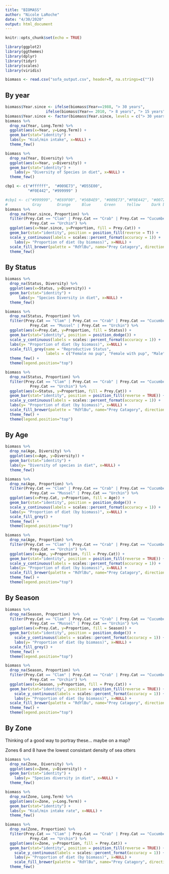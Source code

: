 ```yaml
---
title: "BIOMASS"
author: "Nicole LaRoche"
date: "4/30/2020"
output: html_document
---
```


```r
knitr::opts_chunk$set(echo = TRUE)
```


```r
library(ggplot2)
library(ggthemes)
library(dplyr)
library(tidyr)
library(scales)
library(viridis)
```

```r
biomass <- read.csv("sofa_output.csv", header=T, na.strings=c(""))
```


## By year

```r
biomass$Year.since <- ifelse(biomass$Year==1988, "> 30 years", 
                  ifelse(biomass$Year== 2010, "> 8 years", "> 15 years"))
biomass$Year.since <- factor(biomass$Year.since, levels = c("> 30 years", "> 15 years", "> 8 years"))
biomass %>%
  drop_na(Year, Long.Term) %>%
  ggplot(aes(x=Year, y=Long.Term)) +
  geom_bar(stat="identity") +
  labs(y= "Kcal/min intake", x=NULL) +
  theme_few()

biomass %>%
  drop_na(Year, Diversity) %>%
  ggplot(aes(x=Year, y=Diversity)) +
  geom_bar(stat="identity") +
    labs(y= "Diversity of Species in diet", x=NULL) +
  theme_few()

cbp1 <- c("#ffffff",  "#009E73", "#D55E00",
          "#F0E442", "#999999" )

#cbp1 <- c("#999999", "#E69F00", "#56B4E9", "#009E73","#F0E442", "#0072B2", "#D55E00", "#CC79A7")
#           Gray       Orange     Blue      Green     Yellow     Dark blue   Dark orange Pink
biomass %>%
  drop_na(Year.since, Proportion) %>%
  filter(Prey.Cat == "Clam" | Prey.Cat == "Crab" | Prey.Cat == "Cucumber" | Prey.Cat == "Snail" | 
           Prey.Cat == "Urchin") %>%
  ggplot(aes(x=Year.since, y=Proportion, fill = Prey.Cat)) +
  geom_bar(stat="identity", position = position_fill(reverse = T)) +
  scale_y_continuous(labels = scales::percent_format(accuracy = 1)) +
    labs(y= "Proportion of diet (by biomass)", x=NULL) +
  scale_fill_brewer(palette = "RdYlBu", name="Prey Catagory", direction = -1)+
  theme_few()
```

## By Status

```r
biomass %>%
  drop_na(Status, Diversity) %>%
  ggplot(aes(x=Status, y=Diversity)) +
  geom_bar(stat="identity") +
      labs(y= "Species Diversity in diet", x=NULL) +
  theme_few()

biomass %>%
  drop_na(Status, Proportion) %>%
  filter(Prey.Cat == "Clam" | Prey.Cat == "Crab" | Prey.Cat == "Cucumber" | Prey.Cat == "Snail" | 
           Prey.Cat == "Mussel" | Prey.Cat == "Urchin") %>%
  ggplot(aes(x=Prey.Cat, y=Proportion, fill = Status)) +
  geom_bar(stat="identity", position = position_dodge()) +
  scale_y_continuous(labels = scales::percent_format(accuracy = 1)) +
  labs(y= "Proportion of diet (by biomass)", x=NULL) +
  scale_fill_grey(name = "Reproductive Status", 
                  labels = c("Female no pup", "Female with pup", "Male")) +
  theme_few() +
  theme(legend.position="top")

biomass %>%
  drop_na(Status, Proportion) %>%
  filter(Prey.Cat == "Clam" | Prey.Cat == "Crab" | Prey.Cat == "Cucumber" | Prey.Cat == "Snail" | 
           Prey.Cat == "Urchin") %>%
  ggplot(aes(x=Status, y=Proportion, fill = Prey.Cat)) +
  geom_bar(stat="identity", position = position_fill(reverse = TRUE)) +
  scale_y_continuous(labels = scales::percent_format(accuracy = 1)) +
  labs(y= "Proportion of diet (by biomass)", x=NULL) +
  scale_fill_brewer(palette = "RdYlBu", name="Prey Catagory", direction = -1)+
  theme_few() +
  theme(legend.position="top")
```

## By Age

```r
biomass %>%
  drop_na(Age, Diversity) %>%
  ggplot(aes(x=Age, y=Diversity)) +
  geom_bar(stat="identity") +
  labs(y= "Diversity of species in diet", x=NULL) +
  theme_few()

biomass %>%
  drop_na(Age, Proportion) %>%
  filter(Prey.Cat == "Clam" | Prey.Cat == "Crab" | Prey.Cat == "Cucumber" | Prey.Cat == "Snail" | 
           Prey.Cat == "Mussel" | Prey.Cat == "Urchin") %>%
  ggplot(aes(x=Prey.Cat, y=Proportion, fill = Age)) +
  geom_bar(stat="identity", position = position_dodge()) +
  scale_y_continuous(labels = scales::percent_format(accuracy = 1)) +
  labs(y= "Proportion of diet (by biomass)", x=NULL) +
  scale_fill_grey() +
  theme_few() +
  theme(legend.position="top")

biomass %>%
  drop_na(Age, Proportion) %>%
  filter(Prey.Cat == "Clam" | Prey.Cat == "Crab" | Prey.Cat == "Cucumber" | Prey.Cat == "Snail" | 
           Prey.Cat == "Urchin") %>%
  ggplot(aes(x=Age, y=Proportion, fill = Prey.Cat)) +
  geom_bar(stat="identity", position = position_fill(reverse = TRUE)) +
  scale_y_continuous(labels = scales::percent_format(accuracy = 1)) +
  labs(y= "Proportion of diet (by biomass)", x=NULL) +
  scale_fill_brewer(palette = "RdYlBu", name="Prey Catagory", direction = -1) +
  theme_few() +
  theme(legend.position="top")
```

## By Season

```r
biomass %>%
  drop_na(Season, Proportion) %>%
  filter(Prey.Cat == "Clam" | Prey.Cat == "Crab" | Prey.Cat == "Cucumber" | Prey.Cat == "Snail" | 
           Prey.Cat == "Mussel" | Prey.Cat == "Urchin") %>%
  ggplot(aes(x=Prey.Cat, y=Proportion, fill = Season)) +
  geom_bar(stat="identity", position = position_dodge()) +
    scale_y_continuous(labels = scales::percent_format(accuracy = 1)) +
    labs(y= "Proportion of diet (by biomass)", x=NULL) +
  scale_fill_grey() +
  theme_few() +
  theme(legend.position="top")

biomass %>%
  drop_na(Season, Proportion) %>%
  filter(Prey.Cat == "Clam" | Prey.Cat == "Crab" | Prey.Cat == "Cucumber" | Prey.Cat == "Snail" | 
           Prey.Cat == "Urchin") %>%
  ggplot(aes(x=Season, y=Proportion, fill = Prey.Cat)) +
  geom_bar(stat="identity", position = position_fill(reverse = TRUE)) +
    scale_y_continuous(labels = scales::percent_format(accuracy = 1)) +
    labs(y= "Proportion of diet (by biomass)", x=NULL) +
  scale_fill_brewer(palette = "RdYlBu", name="Prey Catagory", direction = -1)+
  theme_few() +
  theme(legend.position="top")
```

## By Zone 

Thinking of a good way to portray these... maybe on a map?

Zones 6 and 8 have the lowest consistant density of sea otters

```r
biomass %>%
  drop_na(Zone, Diversity) %>%
  ggplot(aes(x=Zone, y=Diversity)) +
  geom_bar(stat="identity") +
    labs(y= "Species diversity in diet", x=NULL) +
  theme_few()

biomass %>%
  drop_na(Zone, Long.Term) %>%
  ggplot(aes(x=Zone, y=Long.Term)) +
  geom_bar(stat="identity") +
  labs(y= "Kcal/min intake rate", x=NULL) +
  theme_few()

biomass %>%
  drop_na(Zone, Proportion) %>%
  filter(Prey.Cat == "Clam" | Prey.Cat == "Crab" | Prey.Cat == "Cucumber" | Prey.Cat == "Snail" | 
           Prey.Cat == "Urchin") %>%
  ggplot(aes(x=Zone, y=Proportion, fill = Prey.Cat)) +
  geom_bar(stat="identity", position = position_fill(reverse = TRUE)) +
    scale_y_continuous(labels = scales::percent_format(accuracy = 1)) +
    labs(y= "Proportion of diet (by biomass)", x=NULL) +
    scale_fill_brewer(palette = "RdYlBu", name="Prey Catagory", direction = -1)+
  theme_few()
```


```r

```





